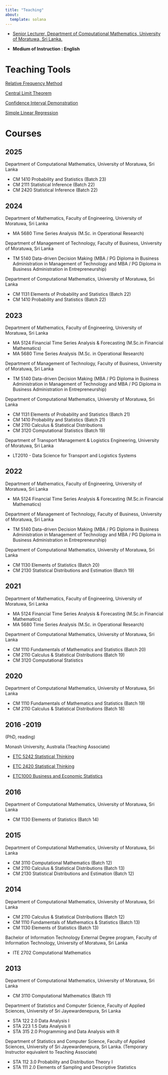 ```yaml
---
title: "Teaching"
about:
  template: solana
---
```


-   [Senior Lecturer, Department of Computational Mathematics, University of Moratuwa, Sri Lanka.](https://uom.lk/staff/Talagala.PD.php)

-   **Medium of Instruction : English**

# Teaching Tools

[Relative Frequency Method](https://pridiltal.shinyapps.io/Probability/)

[Central Limit Theorem](https://pridiltal.shinyapps.io/CLTapp/)

[Confidence Interval Demonstration](https://pridiltal.shinyapps.io/Confidence_Interval/)

[Simple Linear Regression](https://pridiltal.shinyapps.io/regression/)

# Courses

## 2025

Department of Computational Mathematics, University of Moratuwa, Sri Lanka

-   CM 1410 Probability and Statistics (Batch 23)
-   CM 2111 Statistical Inference (Batch 22)
-   CM 2420 Statistical Inference (Batch 22)

## 2024

Department of Mathematics, Faculty of Engineering, University of Moratuwa, Sri Lanka

-   MA 5680 Time Series Analysis (M.Sc. in Operational Research)

Department of Management of Technology, Faculty of Business, University of Moratuwa, Sri Lanka

-   TM 5140 Data-driven Decision Making (MBA / PG Diploma in Business Administration in Management of Technology and MBA / PG Diploma in Business Administration in Entrepreneurship)

Department of Computational Mathematics, University of Moratuwa, Sri Lanka

-   CM 1131 Elements of Probability and Statistics (Batch 22)
-   CM 1410 Probability and Statistics (Batch 22)

## 2023

Department of Mathematics, Faculty of Engineering, University of Moratuwa, Sri Lanka

-   MA 5124 Financial Time Series Analysis & Forecasting (M.Sc.in Financial Mathematics)
-   MA 5680 Time Series Analysis (M.Sc. in Operational Research)

Department of Management of Technology, Faculty of Business, University of Moratuwa, Sri Lanka

-   TM 5140 Data-driven Decision Making (MBA / PG Diploma in Business Administration in Management of Technology and MBA / PG Diploma in Business Administration in Entrepreneurship)

Department of Computational Mathematics, University of Moratuwa, Sri Lanka

-   CM 1131 Elements of Probability and Statistics (Batch 21)
-   CM 1410 Probability and Statistics (Batch 21)
-   CM 2110 Calculus & Statistical Distributions
-   CM 3120 Computational Statistics (Batch 19)

Department of Transport Management & Logistics Engineering, University of Moratuwa, Sri Lanka

-   LT2010 - Data Science for Transport and Logistics Systems

## 2022

Department of Mathematics, Faculty of Engineering, University of Moratuwa, Sri Lanka

-   MA 5124 Financial Time Series Analysis & Forecasting (M.Sc.in Financial Mathematics)

Department of Management of Technology, Faculty of Business, University of Moratuwa, Sri Lanka

-   TM 5140 Data-driven Decision Making (MBA / PG Diploma in Business Administration in Management of Technology and MBA / PG Diploma in Business Administration in Entrepreneurship)

Department of Computational Mathematics, University of Moratuwa, Sri Lanka

-   CM 1130 Elements of Statistics (Batch 20)
-   CM 2130 Statistical Distributions and Estimation (Batch 19)

## 2021

Department of Mathematics, Faculty of Engineering, University of Moratuwa, Sri Lanka

-   MA 5124 Financial Time Series Analysis & Forecasting (M.Sc.in Financial Mathematics)
-   MA 5680 Time Series Analysis (M.Sc. in Operational Research)

Department of Computational Mathematics, University of Moratuwa, Sri Lanka

-   CM 1110 Fundamentals of Mathematics and Statistics (Batch 20)
-   CM 2110 Calculus & Statistical Distributions (Batch 19)
-   CM 3120 Computational Statistics

## 2020

Department of Computational Mathematics, University of Moratuwa, Sri Lanka

-   CM 1110 Fundamentals of Mathematics and Statistics (Batch 19)
-   CM 2110 Calculus & Statistical Distributions (Batch 18)

## 2016 -2019

(PhD, reading)

Monash University, Australia (Teaching Associate)

-   [ETC 5242 Statistical Thinking](https://www3.monash.edu/pubs/2019handbooks/units/ETC5242.html)

-   [ETC 2420 Statistical Thinking](https://www3.monash.edu/pubs/2018handbooks/units/ETC2420.html)

-   [ETC1000 Business and Economic Statistics](https://www3.monash.edu/pubs/2019handbooks/units/ETC1000.html)

## 2016

Department of Computational Mathematics, University of Moratuwa, Sri Lanka

-   CM 1130 Elements of Statistics (Batch 14)

## 2015

Department of Computational Mathematics, University of Moratuwa, Sri Lanka

-   CM 3110 Computational Mathematics (Batch 12)
-   CM 2110 Calculus & Statistical Distributions (Batch 13)
-   CM 2130 Statistical Distributions and Estimation (Batch 12)

## 2014

Department of Computational Mathematics, University of Moratuwa, Sri Lanka

-   CM 2110 Calculus & Statistical Distributions (Batch 12)
-   CM 1110 Fundamentals of Mathematics & Statistics (Batch 13)
-   CM 1130 Elements of Statistics (Batch 13)

Bachelor of Information Technology External Degree program, Faculty of Information Technology, University of Moratuwa, Sri Lanka

-   ITE 2702 Computational Mathematics

## 2013

Department of Computational Mathematics, University of Moratuwa, Sri Lanka

-   CM 3110 Computational Mathematics (Batch 11)

Department of Statistics and Computer Science, Faculty of Applied Sciences, University of Sri Jayewardenepura, Sri Lanka

-   STA 122 2.0 Data Analysis I
-   STA 223 1.5 Data Analysis II
-   STA 315 2.0 Programming and Data Analysis with R

Department of Statistics and Computer Science, Faculty of Applied Sciences, University of Sri Jayewardenepura, Sri Lanka. (Temporary Instructor equivalent to Teaching Associate)

-   STA 112 3.0 Probability and Distribution Theory I
-   STA 111 2.0 Elements of Sampling and Descriptive Statistics
